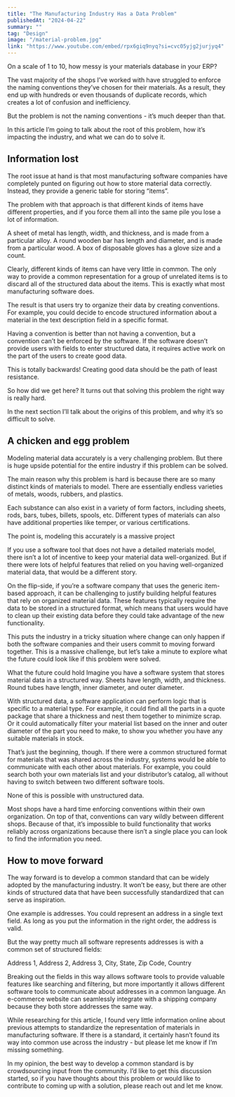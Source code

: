 ```yaml
---
title: "The Manufacturing Industry Has a Data Problem"
publishedAt: "2024-04-22"
summary: ""
tag: "Design"
image: "/material-problem.jpg"
link: "https://www.youtube.com/embed/rpx6giq9nyq?si=cvc05yjg2jurjyq4"
---
```


On a scale of 1 to 10, how messy is your materials database in your ERP?

The vast majority of the shops I’ve worked with have struggled to enforce the naming conventions they’ve chosen for their materials. As a result, they end up with hundreds or even thousands of duplicate records, which creates a lot of confusion and inefficiency.

But the problem is not the naming conventions - it’s much deeper than that.

In this article I’m going to talk about the root of this problem, how it’s impacting the industry, and what we can do to solve it.

## Information lost

The root issue at hand is that most manufacturing software companies have completely punted on figuring out how to store material data correctly. Instead, they provide a generic table for storing “items”.

The problem with that approach is that different kinds of items have different properties, and if you force them all into the same pile you lose a lot of information.

A sheet of metal has length, width, and thickness, and is made from a particular alloy. A round wooden bar has length and diameter, and is made from a particular wood. A box of disposable gloves has a glove size and a count.

Clearly, different kinds of items can have very little in common. The only way to provide a common representation for a group of unrelated items is to discard all of the structured data about the items. This is exactly what most manufacturing software does.

The result is that users try to organize their data by creating conventions. For example, you could decide to encode structured information about a material in the text description field in a specific format.

Having a convention is better than not having a convention, but a convention can’t be enforced by the software. If the software doesn’t provide users with fields to enter structured data, it requires active work on the part of the users to create good data.

This is totally backwards! Creating good data should be the path of least resistance.

So how did we get here? It turns out that solving this problem the right way is really hard.

In the next section I’ll talk about the origins of this problem, and why it’s so difficult to solve.

## A chicken and egg problem

Modeling material data accurately is a very challenging problem. But there is huge upside potential for the entire industry if this problem can be solved.

The main reason why this problem is hard is because there are so many distinct kinds of materials to model. There are essentially endless varieties of metals, woods, rubbers, and plastics.

Each substance can also exist in a variety of form factors, including sheets, rods, bars, tubes, billets, spools, etc. Different types of materials can also have additional properties like temper, or various certifications.

The point is, modeling this accurately is a massive project

If you use a software tool that does not have a detailed materials model, there isn’t a lot of incentive to keep your material data well-organized. But if there were lots of helpful features that relied on you having well-organized material data, that would be a different story.

On the flip-side, if you’re a software company that uses the generic item-based approach, it can be challenging to justify building helpful features that rely on organized material data. These features typically require the data to be stored in a structured format, which means that users would have to clean up their existing data before they could take advantage of the new functionality.

This puts the industry in a tricky situation where change can only happen if both the software companies and their users commit to moving forward together. This is a massive challenge, but let’s take a minute to explore what the future could look like if this problem were solved.

What the future could hold
Imagine you have a software system that stores material data in a structured way. Sheets have length, width, and thickness. Round tubes have length, inner diameter, and outer diameter.

With structured data, a software application can perform logic that is specific to a material type. For example, it could find all the parts in a quote package that share a thickness and nest them together to minimize scrap. Or it could automatically filter your material list based on the inner and outer diameter of the part you need to make, to show you whether you have any suitable materials in stock.

That’s just the beginning, though. If there were a common structured format for materials that was shared across the industry, systems would be able to communicate with each other about materials. For example, you could search both your own materials list and your distributor’s catalog, all without having to switch between two different software tools.

None of this is possible with unstructured data.

Most shops have a hard time enforcing conventions within their own organization. On top of that, conventions can vary wildly between different shops. Because of that, it’s impossible to build functionality that works reliably across organizations because there isn’t a single place you can look to find the information you need.

## How to move forward

The way forward is to develop a common standard that can be widely adopted by the manufacturing industry. It won’t be easy, but there are other kinds of structured data that have been successfully standardized that can serve as inspiration.

One example is addresses. You could represent an address in a single text field. As long as you put the information in the right order, the address is valid.

But the way pretty much all software represents addresses is with a common set of structured fields:

Address 1, Address 2, Address 3, City, State, Zip Code, Country

Breaking out the fields in this way allows software tools to provide valuable features like searching and filtering, but more importantly it allows different software tools to communicate about addresses in a common language. An e-commerce website can seamlessly integrate with a shipping company because they both store addresses the same way.

While researching for this article, I found very little information online about previous attempts to standardize the representation of materials in manufacturing software. If there is a standard, it certainly hasn’t found its way into common use across the industry - but please let me know if I’m missing something.

In my opinion, the best way to develop a common standard is by crowdsourcing input from the community. I’d like to get this discussion started, so if you have thoughts about this problem or would like to contribute to coming up with a solution, please reach out and let me know.

